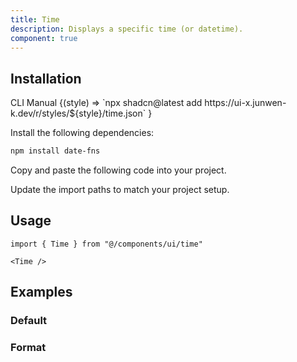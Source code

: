 ```yaml
---
title: Time
description: Displays a specific time (or datetime).
component: true
---
```


<ComponentPreview name="time-demo" />

## Installation

<Tabs defaultValue="cli">

<TabsList>
  <TabsTrigger value="cli">CLI</TabsTrigger>
  <TabsTrigger value="manual">Manual</TabsTrigger>
</TabsList>
<TabsContent value="cli">

<InstallCodeBlockCommand>
  {(style) =>
    `npx shadcn@latest add https://ui-x.junwen-k.dev/r/styles/${style}/time.json`
  }
</InstallCodeBlockCommand>

</TabsContent>

<TabsContent value="manual">

<Steps>

<Step>Install the following dependencies:</Step>

```bash
npm install date-fns
```

<Step>Copy and paste the following code into your project.</Step>

<ComponentSource name="time" />

<Step>Update the import paths to match your project setup.</Step>

</Steps>

</TabsContent>

</Tabs>

## Usage

```tsx
import { Time } from "@/components/ui/time"
```

```tsx
<Time />
```

## Examples

### Default

<ComponentPreview name="time-demo" />

### Format

<ComponentPreview name="time-format" />
